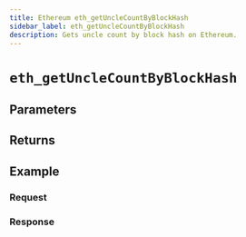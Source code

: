 ```yaml
---
title: Ethereum eth_getUncleCountByBlockHash
sidebar_label: eth_getUncleCountByBlockHash
description: Gets uncle count by block hash on Ethereum.
---
```




# `eth_getUncleCountByBlockHash`

<Description />

## Parameters


<Params />

## Returns


<Returns />

## Example


<Example />

### Request


<Request />

### Response


<Response />
